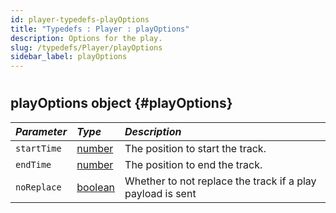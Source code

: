 ```yaml
---
id: player-typedefs-playOptions
title: "Typedefs : Player : playOptions"
description: Options for the play.
slug: /typedefs/Player/playOptions
sidebar_label: playOptions
---
```



#

## playOptions <span className="info badge">object</span> {#playOptions}

| <i className="fa-solid fa-hashtag"/> Parameter | <i className="fa-solid fa-font"/> Type                                                                                                                                                                    | <i className="fa-solid fa-list"/> Description |
|:-----------------------------------------------|:----------------------------------------------------------------------------------------------------------------------------------------------------------------------------------------------------------|:----------------------------------------------|
| `startTime`                                   | [number](https://developer.mozilla.org/en-US/docs/Web/JavaScript/Reference/Global_Objects/Number)                                                                                                       | The position to start the track.          |
| `endTime`                                     | [number](https://developer.mozilla.org/en-US/docs/Web/JavaScript/Reference/Global_Objects/Number)                                                                                                       | The position to end the track.            |
| `noReplace`                                         | [boolean](https://developer.mozilla.org/en-US/docs/Web/JavaScript/Reference/Global_Objects/Boolean)                                                 | Whether to not replace the track if a play payload is sent                     |